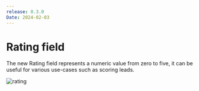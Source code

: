 ```yaml
---
release: 0.3.0
Date: 2024-02-03
---
```


# Rating field

The new Rating field represents a numeric value from zero to five, it can be useful for various use-cases such as scoring leads.

![rating](/images/releases/0.3.0_rating.png)